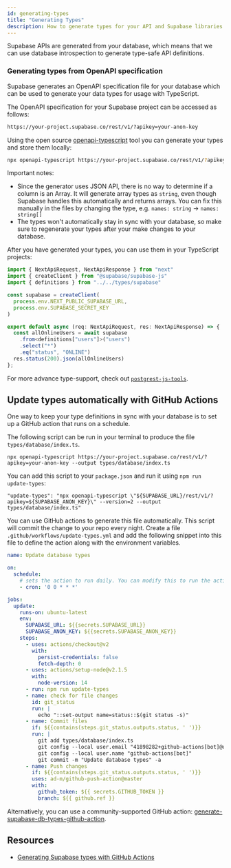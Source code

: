 ```yaml
---
id: generating-types
title: "Generating Types"
description: How to generate types for your API and Supabase libraries.
---
```


Supabase APIs are generated from your database, which means that we can use database introspection to generate type-safe API definitions.

### Generating types from OpenAPI specification

Supabase generates an OpenAPI specification file for your database which can be used to generate your data types for usage with TypeScript.

The OpenAPI specification for your Supabase project can be accessed as follows:

```txt
https://your-project.supabase.co/rest/v1/?apikey=your-anon-key
```

Using the open source [openapi-typescript](https://github.com/drwpow/openapi-typescript#%EF%B8%8F-reading-specs-from-remote-resource) tool you can generate your types and store them locally:

```bash
npx openapi-typescript https://your-project.supabase.co/rest/v1/?apikey=your-anon-key --output types/supabase.ts
```

Important notes:

- Since the generator uses JSON API, there is no way to determine if a column is an Array. It will generate array types as `string`, even though Supabase handles this automatically and returns arrays.
  You can fix this manually in the files by changing the type, e.g. `names: string` -> `names: string[]`
- The types won't automatically stay in sync with your database, so make sure to regenerate your types after your make changes to your database.

After you have generated your types, you can use them in your TypeScript projects:

```ts
import { NextApiRequest, NextApiResponse } from "next"
import { createClient } from "@supabase/supabase-js"
import { definitions } from "../../types/supabase"

const supabase = createClient(
  process.env.NEXT_PUBLIC_SUPABASE_URL,
  process.env.SUPABASE_SECRET_KEY
)

export default async (req: NextApiRequest, res: NextApiResponse) => {
  const allOnlineUsers = await supabase
    .from<definitions["users"]>("users")
    .select("*")
    .eq("status", "ONLINE")
  res.status(200).json(allOnlineUsers)
};
```

For more advance type-support, check out [`postgrest-js-tools`](https://github.com/mzalevski/postgrest-js-tools).

## Update types automatically with GitHub Actions

One way to keep your type definitions in sync with your database is to set up a GitHub action that runs on a schedule.

The following script can be run in your terminal to produce the file `types/database/index.ts`.
```
npx openapi-typescript https://your-project.supabase.co/rest/v1/?apikey=your-anon-key --output types/database/index.ts
```

You can add this script to your `package.json` and run it using `npm run update-types`:

```
"update-types": "npx openapi-typescript \"${SUPABASE_URL}/rest/v1/?apikey=${SUPABASE_ANON_KEY}\" --version=2 --output types/database/index.ts"
```

You can use GitHub actions to generate this file automatically. This script will commit the change to your repo every night.
Create a file `.github/workflows/update-types.yml` and add the following snippet into this file to define the action along with the environment variables. 

```yml
name: Update database types

on:
  schedule:
    # sets the action to run daily. You can modify this to run the action more or less frequently
    - cron: '0 0 * * *'

jobs:
  update:
    runs-on: ubuntu-latest
    env:
      SUPABASE_URL: ${{secrets.SUPABASE_URL}}
      SUPABASE_ANON_KEY: ${{secrets.SUPABASE_ANON_KEY}}
    steps:
      - uses: actions/checkout@v2
        with:
          persist-credentials: false
          fetch-depth: 0
      - uses: actions/setup-node@v2.1.5
        with:
          node-version: 14
      - run: npm run update-types
      - name: check for file changes
        id: git_status
        run: |
          echo "::set-output name=status::$(git status -s)"
      - name: Commit files
        if: ${{contains(steps.git_status.outputs.status, ' ')}}
        run: |
          git add types/database/index.ts
          git config --local user.email "41898282+github-actions[bot]@users.noreply.github.com"
          git config --local user.name "github-actions[bot]"
          git commit -m "Update database types" -a
      - name: Push changes
        if: ${{contains(steps.git_status.outputs.status, ' ')}}
        uses: ad-m/github-push-action@master
        with:
          github_token: ${{ secrets.GITHUB_TOKEN }}
          branch: ${{ github.ref }}
```

Alternatively, you can use a community-supported GitHub action: [generate-supabase-db-types-github-action](https://github.com/lyqht/generate-supabase-db-types-github-action).

## Resources

- [Generating Supabase types with GitHub Actions](https://blog.esteetey.dev/how-to-create-and-test-a-github-action-that-generates-types-from-supabase-database)